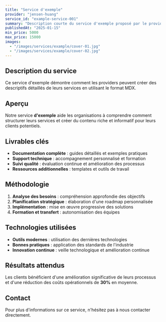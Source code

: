 ---
title: "Service d'exemple"
provider: "jensen-huang"
service_id: "example-service-001"
summary: "Description courte du service d'exemple proposé par le provider."
publishedAt: "2025-01-15"
min_price: 5000
max_price: 15000
images:
  - "/images/services/example/cover-01.jpg"
  - "/images/services/example/cover-02.jpg"
---

## Description du service

Ce service d'exemple démontre comment les providers peuvent créer des descriptifs détaillés de leurs services en utilisant le format MDX.

## Aperçu

Notre service **d'exemple** aide les organisations à comprendre comment structurer leurs services et créer du contenu riche et informatif pour leurs clients potentiels.

## Livrables clés

- **Documentation complète** : guides détaillés et exemples pratiques
- **Support technique** : accompagnement personnalisé et formation
- **Suivi qualité** : évaluation continue et amélioration des processus
- **Ressources additionnelles** : templates et outils de travail

## Méthodologie

1. **Analyse des besoins** : compréhension approfondie des objectifs
2. **Planification stratégique** : élaboration d'une roadmap personnalisée
3. **Implémentation** : mise en œuvre progressive des solutions
4. **Formation et transfert** : autonomisation des équipes

## Technologies utilisées

- **Outils modernes** : utilisation des dernières technologies
- **Bonnes pratiques** : application des standards de l'industrie
- **Innovation continue** : veille technologique et amélioration continue

## Résultats attendus

Les clients bénéficient d'une amélioration significative de leurs processus et d'une réduction des coûts opérationnels de **30%** en moyenne.

## Contact

Pour plus d'informations sur ce service, n'hésitez pas à nous contacter directement.
